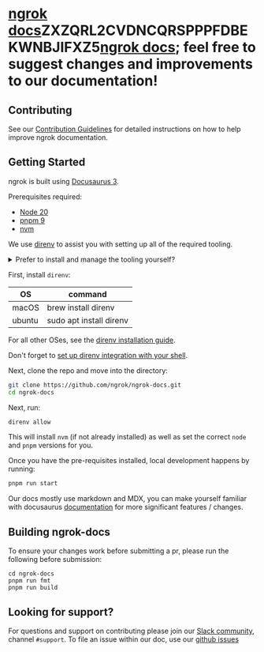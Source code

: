 # [ngrok docs](https://ngrok.com/docs)ZXZQRL2CVDNCQRSPPPFDBEKWNBJIFXZ5[ngrok docs](https://ngrok.com/docs); feel free to suggest changes and improvements to our documentation!

## Contributing

See our [Contribution Guidelines](CONTRIBUTING.md) for detailed instructions on how to help improve ngrok documentation.

## Getting Started

ngrok is built using [Docusaurus 3](https://docusaurus.io/).

Prerequisites required:

- [Node 20](https://nodejs.org/en/download)
- [pnpm 9](https://pnpm.io/installation#using-npm)
- [nvm](https://github.com/nvm-sh/nvm)

We use [direnv](https://direnv.net/) to assist you with setting up all of the required tooling.

<details>
  <summary>Prefer to install and manage the tooling yourself?</summary>

1. Install [nvm](https://github.com/nvm-sh/nvm?tab=readme-ov-file#installing-and-updating) or your node version manager of choice.
2. Ensure that `node 20` is installed. With `nvm`, run `nvm install`.
3. Enable `pnpm` with `corepack`: `corepack enable pnpm`
4. Install `pnpm` with `corepack`: `corepack install`
5. Install project dependencies with `pnpm`: `pnpm install`
</details>

First, install `direnv`:

| OS     | command                 |
| ------ | ----------------------- |
| macOS  | brew install direnv     |
| ubuntu | sudo apt install direnv |

For all other OSes, see the [direnv installation guide](https://direnv.net/docs/installation.html).

Don't forget to [set up direnv integration with your shell](https://direnv.net/docs/hook.html).

Next, clone the repo and move into the directory:

```sh
git clone https://github.com/ngrok/ngrok-docs.git
cd ngrok-docs
```

Next, run:

```sh
direnv allow
```

This will install `nvm` (if not already installed) as well as set the correct `node` and `pnpm` versions for you.

Once you have the pre-requisites installed, local development happens by running:

```sh
pnpm run start
```

Our docs mostly use markdown and MDX, you can make yourself familiar with docusaurus [documentation](https://docusaurus.io/docs/en/installation) for more significant features / changes.

## Building ngrok-docs

To ensure your changes work before submitting a pr, please run the following before submission:

```
cd ngrok-docs
pnpm run fmt
pnpm run build
```

## Looking for support?

For questions and support on contributing please join our [Slack community](https://ngrok.com/slack), channel `#support`.
To file an issue within our doc, use our [github issues](https://github.com/ngrok/ngrok-docs/issues)
